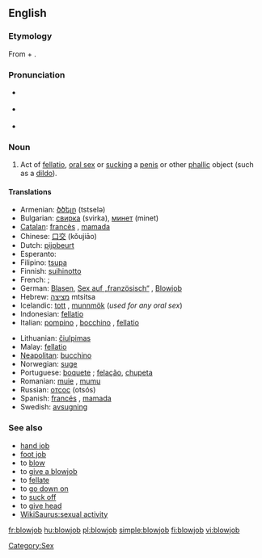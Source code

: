 ==English==
{{wikipedia}}

===Etymology===
From {{term|blow}} + {{term|job}}.

===Pronunciation===
* {{a|UK}} {{IPA|/ˈbləʊdʒɒb/}}
* {{a|US}} {{IPA|/ˈbloʊdʒɑb/}}
* {{audio|en-us-blowjob.ogg|Audio (US)}}

===Noun===
{{en-noun}}

# {{context|sex|slang}} Act of [[fellatio]], [[oral sex]] or [[suck]]ing a [[penis]] or other [[phallic]] object (such as a [[dildo]]).

====Translations====
{{trans-top|the act of sucking}}
* Armenian: [[ծծելը]] (tstselə)
* Bulgarian: [[свирка]] (svirka), [[минет]] (minet)
* [[Catalan]]: [[francès]] {{m}}, [[mamada]] {{f}}
* Chinese: [[口交]] (kǒujiāo)
* Dutch: [[pijpbeurt]]
* Esperanto: {{t-|eo|kaclekado}}
* Filipino: [[tsupa]]
* Finnish: [[suihinotto]]
* French: {{t-|fr|fellation}} {{f}}; {{t-|fr|pipe}} {{f}}
* German: [[Blasen]], [[Sex auf „französisch“]] {{m}}, [[Blowjob]] {{m}}
* Hebrew: [[מציצה]] mtsitsa
* Icelandic: [[tott]] {{n}}, [[munnmök]] {{n|p}} (''used for any oral sex'')
* Indonesian: [[fellatio]] {{m}}
* Italian: [[pompino]] {{m}}, [[bocchino]] {{m}}, [[fellatio]] {{f}}
{{trans-mid}}
* Lithuanian: [[čiulpimas]] {{m}}
* Malay: [[fellatio]] {{m}}
* [[Neapolitan]]: [[bucchino]] {{m}}
* Norwegian: [[suge]]
* Portuguese: [[boquete]] {{m}}; [[felação]], [[chupeta]] {{f}}
* Romanian: [[muie]] {{f}}, [[mumu]] {{n}}
* Russian: [[отсос]] (otsós) {{m}}
* Spanish: [[francés]] {{m}}, [[mamada]] {{f}}
* Swedish: [[avsugning]] {{c}}
{{trans-bottom}}

===See also===
* [[hand job]]
* [[foot job]]
* to [[blow]]
* to [[give a blowjob]]
* to [[fellate]]
* to [[go down on]]
* to [[suck off]]
* to [[give head]]
* [[WikiSaurus:sexual activity]]

[[Category:Sex]]

[[fr:blowjob]]
[[hu:blowjob]]
[[pl:blowjob]]
[[simple:blowjob]]
[[fi:blowjob]]
[[vi:blowjob]]